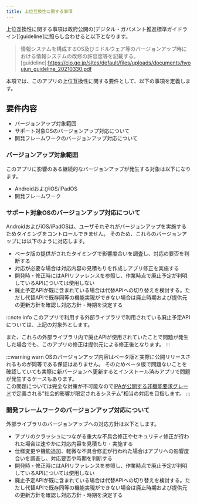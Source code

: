 ```yaml
---
title: 上位互換性に関する事項
---
```


上位互換性に関する事項は政府公開の[デジタル・ガバメント推進標準ガイドライン][guideline]に照らし合わせると以下となります。
>情報システムを構成するOS及びミドルウェア等のバージョンアップ時における情報システムの改修の許容度等を記載する。  
[guideline]:<https://cio.go.jp/sites/default/files/uploads/documents/hyoujun_guideline_20210330.pdf>

本項では、このアプリの上位互換性に関する要件として、以下の事項を定義します。

## 要件内容

- バージョンアップ対象範囲
- サポート対象OSのバージョンアップ対応について
- 開発フレームワークのバージョンアップ対応について

### バージョンアップ対象範囲

このアプリに影響のある継続的なバージョンアップが発生する対象は以下になります。

- AndroidおよびiOS/iPadOS
- 開発フレームワーク

### サポート対象OSのバージョンアップ対応について

AndroidおよびiOS/iPadOSは、ユーザそれぞれがバージョンアップを実施するためタイミングをコントロールできません。
そのため、これらのバージョンアップには以下のように対応します。

- ベータ版の提供がされたタイミングで影響度合いを調査し、対応の要否を判断する
- 対応が必要な場合は対応内容の見積もりを作成しアプリ修正を実施する
- 開発時・修正時にはAPIリファレンスを参照し、作業時点で廃止予定が判明しているAPIについては使用しない
- 廃止予定APIが既に含まれている場合は代替APIへの切り替えを検討する。ただし代替APIで既存同等の機能実現ができない場合は廃止時期および提供元の更新方針を確認し対応方針・時期を決定する

:::note info
このアプリで利用する外部ライブラリで利用されている廃止予定APIについては、上記の対象外とします。

また、これらの外部ライブラリ内で廃止APIが使用されていたことで問題が発生した場合でも、このアプリの修正は提供元による修正後となります。
:::

:::warning warn
OSのバージョンアップ内容はベータ版と実際に公開リリースされるものが同等である保証はありません。
そのためベータ版で問題ないことを確認していても実際に新バージョンへ更新するとインストール済みアプリで問題が発生するケースもあります。  
この問題については完全な対策が不可能なので[IPAが公開する非機能要求グレード][grade]で定義される”社会的影響が限定されるシステム”相当の対応を目指します。
:::

[grade]:<https://www.ipa.go.jp/sec/softwareengineering/std/ent03-b.html>

### 開発フレームワークのバージョンアップ対応について

外部ライブラリのバージョンアップへの対応方針は以下とします。

- アプリのクラッシュにつながる重大な不具合修正やセキュリティ修正が行われた場合は速やかに対応内容を見積もり・実施する
- 仕様変更や機能追加、軽微な不具合修正が行われた場合はアプリへの影響度合いを調査し、対応要否や時期を判断する
- 開発時・修正時にはAPIリファレンスを参照し、作業時点で廃止予定が判明しているAPIについては使用しない
- 廃止予定APIが既に含まれている場合は代替APIへの切り替えを検討する。ただし代替APIで既存同等の機能実現ができない場合は廃止時期および提供元の更新方針を確認し対応方針・時期を決定する
